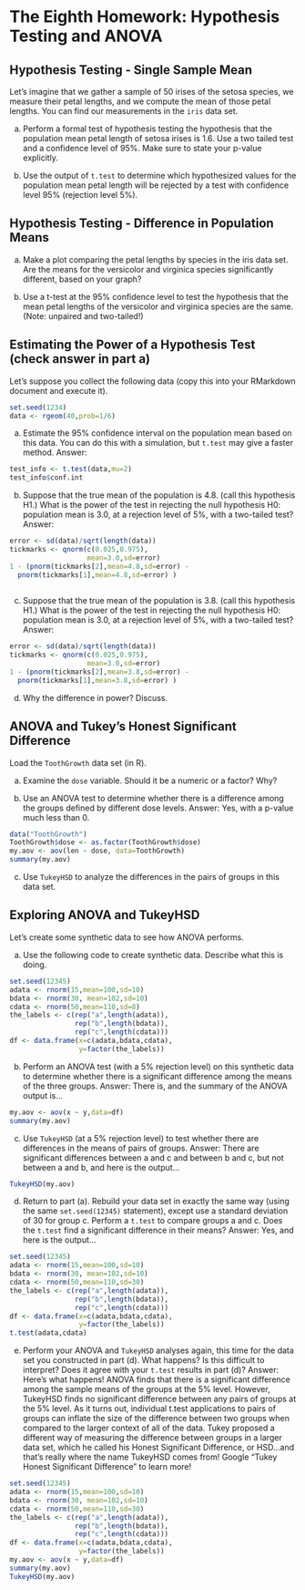 # The Eighth Homework: Hypothesis Testing and ANOVA

## Hypothesis Testing - Single Sample Mean


Let's imagine that we gather a sample of 50 irises of the setosa species, we measure their petal lengths, and we compute the mean of those petal lengths.  You can find our measurements in the `iris` data set.

(a) Perform a formal test of hypothesis testing the hypothesis that the population mean petal length of setosa irises is 1.6.  Use a two tailed test and a confidence level of 95%. Make sure to state your p-value explicitly.

(b) Use the output of `t.test` to determine which hypothesized values for the population mean petal length will be rejected by a test with confidence level 95% (rejection level 5%).


## Hypothesis Testing - Difference in Population Means


(a) Make a plot comparing the petal lengths by species in the iris data set.  Are the means for the versicolor and virginica species significantly different, based on your graph?

(b) Use a t-test at the 95% confidence level to test the hypothesis that the mean petal lengths of the versicolor and virginica species are the same.  (Note: unpaired and two-tailed!)


## Estimating the Power of a Hypothesis Test (check answer in part a)

Let's suppose you collect the following data (copy this into your RMarkdown document and execute it).

```r
set.seed(1234)
data <- rgeom(40,prob=1/6)
```

(a) Estimate the 95% confidence interval on the population mean based on this data.  You can do this with a simulation, but `t.test` may give a faster method.  Answer:

```r
test_info <- t.test(data,mu=2)
test_info$conf.int
```

(b)  Suppose that the true mean of the population is 4.8. (call this hypothesis H1.)  What is the power of the test in rejecting the null hypothesis H0: population mean is 3.0, at a rejection level of 5%, with a two-tailed test?  Answer:

```r
error <- sd(data)/sqrt(length(data))
tickmarks <- qnorm(c(0.025,0.975),
                   mean=3.0,sd=error)
1 - (pnorm(tickmarks[2],mean=4.8,sd=error) - 
  pnorm(tickmarks[1],mean=4.8,sd=error) )
  
```

(c) Suppose that the true mean of the population is 3.8. (call this hypothesis H1.)  What is the power of the test in rejecting the null hypothesis H0: population mean is 3.0, at a rejection level of 5%, with a two-tailed test?  Answer:


```r
error <- sd(data)/sqrt(length(data))
tickmarks <- qnorm(c(0.025,0.975),
                   mean=3.0,sd=error)
1 - (pnorm(tickmarks[2],mean=3.8,sd=error) - 
  pnorm(tickmarks[1],mean=3.8,sd=error) )
```

(d) Why the difference in power?  Discuss.


## ANOVA and Tukey's Honest Significant Difference

Load the `ToothGrowth` data set (in R).  

(a) Examine the `dose` variable.  Should it be a numeric or a factor?  Why?

(b) Use an ANOVA test to determine whether there is a difference among the groups defined by different dose levels.  Answer: Yes, with a p-value much less than 0.
```r
data("ToothGrowth")
ToothGrowth$dose <- as.factor(ToothGrowth$dose)
my.aov <- aov(len ~ dose, data=ToothGrowth)
summary(my.aov)
```

(c) Use `TukeyHSD` to analyze the differences in the pairs of groups in this data set.

## Exploring ANOVA and TukeyHSD

Let's create some synthetic data to see how ANOVA performs.

(a) Use the following code to create synthetic data.  Describe what this is doing.

```r
set.seed(12345)
adata <- rnorm(15,mean=100,sd=10)
bdata <- rnorm(30, mean=102,sd=10)
cdata <- rnorm(50,mean=110,sd=8)
the_labels <- c(rep("a",length(adata)),
                rep("b",length(bdata)),
                rep("c",length(cdata)))
df <- data.frame(x=c(adata,bdata,cdata),
                 y=factor(the_labels))
```

(b) Perform an ANOVA test (with a 5% rejection level) on this synthetic data to determine whether there is a significant difference among the means of the three groups.  Answer:  There is, and the summary of the ANOVA output is...
```r
my.aov <- aov(x ~ y,data=df)
summary(my.aov)
```

(c) Use `TukeyHSD` (at a 5% rejection level) to test whether there are differences in the means of pairs of groups.  Answer: There are significant differences between a and c and between b and c, but not between a and b, and here is the output...
```r
TukeyHSD(my.aov)
```

(d) Return to part (a).  Rebuild your data set in exactly the same way (using the same `set.seed(12345)` statement), except use a standard deviation of 30 for group c.  Perform a `t.test` to compare groups a and c.  Does the `t.test` find a significant difference in their means?  Answer: Yes, and here is the output...

```r
set.seed(12345)
adata <- rnorm(15,mean=100,sd=10)
bdata <- rnorm(30, mean=102,sd=10)
cdata <- rnorm(50,mean=110,sd=30)
the_labels <- c(rep("a",length(adata)),
                rep("b",length(bdata)),
                rep("c",length(cdata)))
df <- data.frame(x=c(adata,bdata,cdata),
                 y=factor(the_labels))
t.test(adata,cdata)
```

(e) Perform your ANOVA and `TukeyHSD` analyses again, this time for the data set you constructed in part (d).  What happens?  Is this difficult to interpret?  Does it agree with your `t.test` results in part (d)?  Answer:  Here's what happens!  ANOVA finds that there is a significant difference among the sample means of the groups at the 5% level.  However, TukeyHSD finds no significant difference between any pairs of groups at the 5% level.  As it turns out, individual t.test applications to pairs of groups can inflate the size of the difference between two groups when compared to the larger context of all of the data.  Tukey proposed a different way of measuring the difference between groups in a larger data set, which he called his Honest Significant Difference, or HSD...and that's really where the name TukeyHSD comes from!  Google "Tukey Honest Significant Difference" to learn more!

```r
set.seed(12345)
adata <- rnorm(15,mean=100,sd=10)
bdata <- rnorm(30, mean=102,sd=10)
cdata <- rnorm(50,mean=110,sd=30)
the_labels <- c(rep("a",length(adata)),
                rep("b",length(bdata)),
                rep("c",length(cdata)))
df <- data.frame(x=c(adata,bdata,cdata),
                 y=factor(the_labels))
my.aov <- aov(x ~ y,data=df)
summary(my.aov)
TukeyHSD(my.aov)
```

